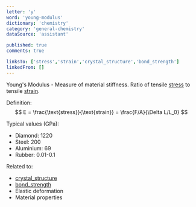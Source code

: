 ```yaml
---
letter: 'y'
word: 'young-modulus'
dictionary: 'chemistry'
category: 'general-chemistry'
dataSource: 'assistant'

published: true
comments: true

linksTo: ['stress','strain','crystal_structure','bond_strength']
linkedFrom: []
---
```


<a id="young_modulus">Young's Modulus</a> - Measure of material stiffness. Ratio of tensile [stress](#stress) to tensile [strain](#strain).

Definition:
$$
E = \frac{\text{stress}}{\text{strain}} = \frac{F/A}{\Delta L/L_0}
$$

Typical values (GPa):
- Diamond: 1220
- Steel: 200
- Aluminium: 69
- Rubber: 0.01-0.1

Related to:
- [crystal_structure](#crystal_structure)
- [bond_strength](#bond_strength)
- Elastic deformation
- Material properties
